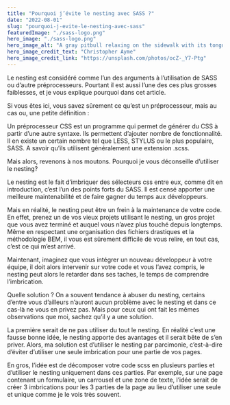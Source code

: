 ```yaml
---
title: "Pourquoi j’évite le nesting avec SASS ?"
date: "2022-08-01"
slug: "pourquoi-j-evite-le-nesting-avec-sass"
featuredImage: "./sass-logo.png"
hero_image: "./sass-logo.png"
hero_image_alt: "A gray pitbull relaxing on the sidewalk with its tongue hanging out"
hero_image_credit_text: "Christopher Ayme"
hero_image_credit_link: "https://unsplash.com/photos/ocZ-_Y7-Ptg"
---
```


Le nesting est considéré comme l’un des arguments à l’utilisation de SASS ou d’autre préprocesseurs. Pourtant il est aussi l’une des ces plus grosses faiblesses, et je vous explique pourquoi dans cet article.

Si vous êtes ici, vous savez sûrement ce qu’est un préprocesseur, mais au cas ou, une petite définition :

Un préprocesseur CSS est un programme qui permet de générer du CSS à partir d’une autre syntaxe. Ils permettent d’ajouter nombre de fonctionnalité. Il en existe un certain nombre tel que LESS, STYLUS ou le plus populaire, SASS. A savoir qu’ils utilisent généralement une extension .scss.

Mais alors, revenons à nos moutons. Pourquoi je vous déconseille d’utiliser le nesting?

Le nesting est le fait d’imbriquer des sélecteurs css entre eux, comme dit en introduction, c’est l’un des points forts du SASS. Il est censé apporter une meilleure maintenabilité et de faire gagner du temps aux développeurs.

Mais en réalité, le nesting peut être un frein à la maintenance de votre code. En effet, prenez un de vos vieux projets utilisant le nesting, un gros projet que vous avez terminé et auquel vous n’avez plus touché depuis longtemps. Même en respectant une organisation des fichiers drastiques et la méthodologie BEM, il vous est sûrement difficile de vous relire, en tout cas, c’est ce qui m’est arrivé.

Maintenant, imaginez que vous intégrer un nouveau développeur à votre équipe, il doit alors intervenir sur votre code et vous l’avez compris, le nesting peut alors le retarder dans ses taches, le temps de comprendre l’imbrication.

Quelle solution ?
On a souvent tendance à abuser du nesting, certains d’entre vous d’ailleurs n’auront aucun problème avec le nesting et dans ce cas-là ne vous en privez pas. Mais pour ceux qui ont fait les mêmes observations que moi, sachez qu’il y a une solution.

La première serait de ne pas utiliser du tout le nesting. En réalité c’est une fausse bonne idée, le nesting apporte des avantages et il serait bête de s’en priver. Alors, ma solution est d’utiliser le nesting par parcimonie, c’est-à-dire d’éviter d’utiliser une seule imbrication pour une partie de vos pages.

En gros, l’idée est de décomposer votre code scss en plusieurs parties et d’utiliser le nesting uniquement dans ces parties. Par exemple, sur une page contenant un formulaire, un carrousel et une zone de texte, l’idée serait de créer 3 imbrications pour les 3 parties de la page au lieu d’utiliser une seule et unique comme je le vois très souvent.

